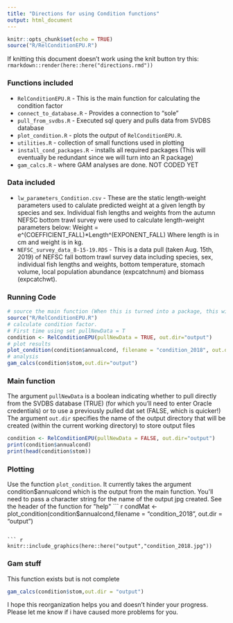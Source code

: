 ```yaml
---
title: "Directions for using Condition functions"
output: html_document
---
```


```r
knitr::opts_chunk$set(echo = TRUE)
source("R/RelConditionEPU.R")
```

If knitting this document doesn't work using the knit button try this:
`rmarkdown::render(here::here("directions.rmd"))`

### Functions included

* `RelConditionEPU.R` - This is the main function for calculating the condition factor
* `connect_to_database.R` - Provides a connection to "sole"
* `pull_from_svdbs.R` - Executed sql query and pulls data from SVDBS database
* `plot_condition.R` - plots the output of `RelConditionEPU.R`.
* `utilities.R` - collection of small functions used in plotting
* `install_cond_packages.R` - installs all required packages (This will eventually be redundant since we will turn into
an R package)
* `gam_calcs.R` - where GAM analyses are done. NOT CODED YET

### Data included

* `lw_parameters_Condition.csv` - These are the static length-weight parameters used to calulate predicted weight at a given length by species and sex. Individual fish lengths and weights from the autumn NEFSC bottom trawl survey were used to calculate length-weight parameters below:
Weight = e^(COEFFICIENT_FALL)*Length^(EXPONENT_FALL)
Where length is in cm and weight is in kg.
* `NEFSC_survey_data_8-15-19.RDS` - This is a data pull (taken Aug. 15th, 2019) of NEFSC fall bottom trawl survey data including species, sex, individual fish lengths and weights, bottom temperature, stomach volume, local population abundance (expcatchnum) and biomass (expcatchwt).


### Running Code

``` r
# source the main function (When this is turned into a package, this will not be necessary)
source("R/RelConditionEPU.R")
# calculate condition factor. 
# First time using set pullNewData = T
condition <- RelConditionEPU(pullNewData = TRUE, out.dir="output")
# plot results
plot_condition(condition$annualcond, filename = "condition_2018", out.dir="output")
# analysis
gam_calcs(condition$stom,out.dir="output")

```

### Main function

The argument `pullNewData` is a boolean indicating whether to pull directly from the SVDBS database (TRUE) (for which you'll need to enter Oracle credentials) or to use a previously pulled dat set (FALSE, which is quicker!)
The argument `out.dir` specifies the name of the output directory that will be created (within the current working directory) to store output files
``` r
condition <- RelConditionEPU(pullNewData = FALSE, out.dir="output")
print(condition$annualcond)
print(head(condition$stom))
```

### Plotting

Use the function `plot_condition`. It currently takes the argument condition$annualcond which is the output from the main function. You'll need to pass a character string for the name of the output jpg created. See the header of the function for "help" 
``` r
condMat <- plot_condition(condition$annualcond,filename = "condition_2018", out.dir = "output")
```

``` r
knitr::include_graphics(here::here("output","condition_2018.jpg"))

```



### Gam stuff

This function exists but is not complete
``` r
gam_calcs(condition$stom,out.dir = "output")
```




I hope this reorganization helps you and doesn't hinder your progress. Please let me know if i have caused more problems for you.


